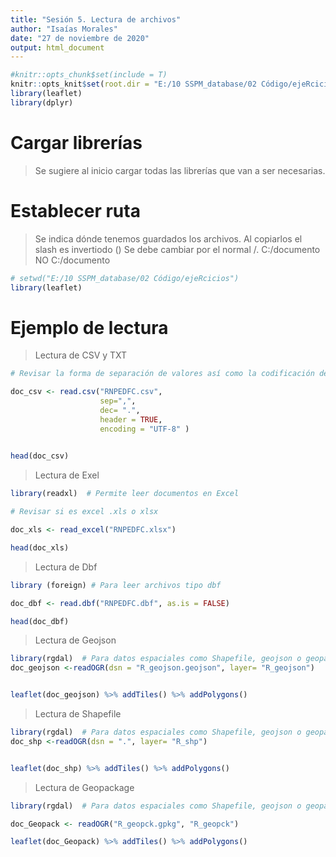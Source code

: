 ---
title: "Sesión 5. Lectura de archivos"
author: "Isaías Morales"
date: "27 de noviembre de 2020"
output: html_document
---

```{r setup, include=FALSE}
#knitr::opts_chunk$set(include = T)
knitr::opts_knit$set(root.dir = "E:/10 SSPM_database/02 Código/ejeRcicios")
library(leaflet)
library(dplyr)

```

# Cargar librerías

> Se sugiere al inicio cargar todas las librerías que van a ser necesarias.


# Establecer ruta

> Se indica dónde tenemos guardados los archivos. Al copiarlos el slash es invertiodo () Se debe cambiar por el normal /. C:/documento NO C:/documento

```{r Librerías para lectura}
# setwd("E:/10 SSPM_database/02 Código/ejeRcicios")
library(leaflet)

```


# Ejemplo de lectura

> Lectura de CSV y TXT

```{r Librerías para lectura 2}

# Revisar la forma de separación de valores así como la codificación del archivo.

doc_csv <- read.csv("RNPEDFC.csv", 
                    sep=",",
                    dec= ".", 
                    header = TRUE,
                    encoding = "UTF-8" )
  

head(doc_csv)
```

> Lectura de Exel

```{r Excel}
library(readxl)  # Permite leer documentos en Excel

# Revisar si es excel .xls o xlsx

doc_xls <- read_excel("RNPEDFC.xlsx")

head(doc_xls)

```

> Lectura de Dbf

```{r DBF}

library (foreign) # Para leer archivos tipo dbf

doc_dbf <- read.dbf("RNPEDFC.dbf", as.is = FALSE)

head(doc_dbf)

```

> Lectura de Geojson

```{r Geojson}

library(rgdal)  # Para datos espaciales como Shapefile, geojson o geopackage
doc_geojson <-readOGR(dsn = "R_geojson.geojson", layer= "R_geojson")


leaflet(doc_geojson) %>% addTiles() %>% addPolygons()


```


> Lectura de Shapefile

```{r Shp}

library(rgdal)  # Para datos espaciales como Shapefile, geojson o geopackage
doc_shp <-readOGR(dsn = ".", layer= "R_shp")


leaflet(doc_shp) %>% addTiles() %>% addPolygons()


```

> Lectura de Geopackage

```{r GeoPck}

library(rgdal)  # Para datos espaciales como Shapefile, geojson o geopackage

doc_Geopack <- readOGR("R_geopck.gpkg", "R_geopck")

leaflet(doc_Geopack) %>% addTiles() %>% addPolygons()
```

